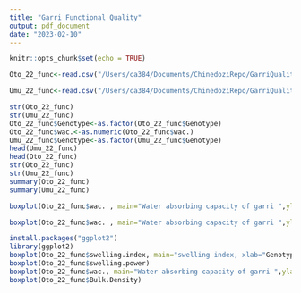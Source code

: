 ```yaml
---
title: "Garri Functional Quality"
output: pdf_document
date: "2023-02-10"
---
```


```r
knitr::opts_chunk$set(echo = TRUE)
```


```r
Oto_22_func<-read.csv("/Users/ca384/Documents/ChinedoziRepo/GarriQuality/data/OTOBI_2022PYT_FUNCTIONAL.csv") # data for Otobi wit swelling power, swelling indx, bulk density and water absorbing capacity for 2022

Umu_22_func<-read.csv("/Users/ca384/Documents/ChinedoziRepo/GarriQuality/data/UMU_2022_PYT_FUNCTIONAL.csv")# data for Umudike wit swelling power, swelling indx, bulk density and water absorbing capacity for 2022

str(Oto_22_func)
str(Umu_22_func)
Oto_22_func$Genotype<-as.factor(Oto_22_func$Genotype)
Oto_22_func$wac.<-as.numeric(Oto_22_func$wac.)
Umu_22_func$Genotype<-as.factor(Umu_22_func$Genotype)
head(Umu_22_func)
head(Oto_22_func)
str(Oto_22_func)
str(Umu_22_func)
summary(Oto_22_func)
summary(Umu_22_func)
```

```r
boxplot(Oto_22_func$wac. , main="Water absorbing capacity of garri ",ylab = "WAC",xlab="Genotypes")

boxplot(Oto_22_func$wac. , main="Water absorbing capacity of garri ",ylab="WAC", xlab="Genotypes") #Removing outliers using the boxplot method

install.packages("ggplot2")
library(ggplot2)
boxplot(Oto_22_func$swelling.index, main="swelling index, xlab="Genotypes)
boxplot(Oto_22_func$swelling.power)
boxplot(Oto_22_func$wac., main="Water absorbing capacity of garri ",ylab="WAC", xlab="Genotypes")
boxplot(Oto_22_func$Bulk.Density)
```



```r

```

